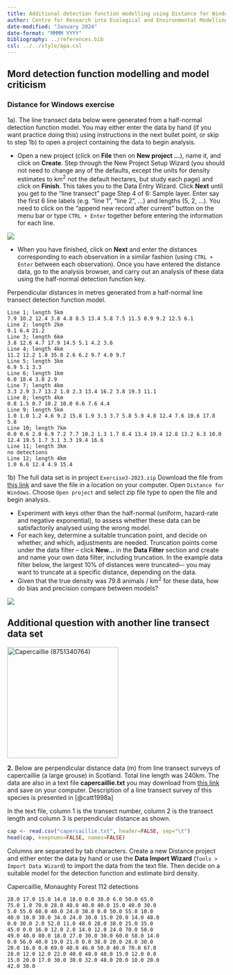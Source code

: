```yaml
---
title: Additional detection function modelling using Distance for Windows software
author: Centre for Research into Ecological and Environmental Modelling <br> **University of St Andrews**
date-modified: "January 2024"
date-format: "MMMM YYYY"
bibliography: ../references.bib
csl: ../../style/apa.csl
---
```


:::{.callout-warning collapse=false appearance='default' icon=true}
# Mord detection function modelling and model criticism
### Distance for Windows exercise
:::

1a). The line transect data below were generated from a half-normal detection function model. You may either enter the data by hand (if you want practice doing this) using instructions in the next bullet point, or skip to step 1b) to open a project containing the data to begin analysis.

- Open a new project (click on **File** then on **New project ...**), name it, and click on **Create**. Step through the New Project Setup Wizard (you should not need to change any of the defaults, except the  units for density estimates to km<sup>2</sup> not the default  hectares, but study each page) and click on **Finish**. This takes you to the Data Entry Wizard. Click **Next** until you get to the “line transect” page Step 4 of 6: Sample layer. Enter say the first 6 line labels (e.g. “line 1”, “line 2”, …) and lengths (5, 2, …). You need to click on the “append new record after current” button on the menu bar or type `CTRL + Enter` together before entering the information for each line.

![](./media/image1.png)

- When you have finished, click on **Next** and enter the distances corresponding to each observation in a similar fashion (using `CTRL + Enter` between each observation). Once you have entered the distance  data, go to the analysis browser, and carry out an analysis of these  data using the half-normal detection function key.

Perpendicular distances in metres generated from a half-normal line transect detection function model.

```
Line 1; length 5km
7.9 10.2 12.4 3.8 4.8 8.5 13.4 5.8 7.5 11.5 0.9 9.2 12.5 6.1
Line 2; length 2km
9.1 6.4 21.2
Line 3; length 6km
3.8 12.6 4.7 17.9 14.5 5.1 4.2 3.6
Line 4; length 4km
11.2 12.2 1.8 35.8 2.6 6.2 9.7 4.0 9.7
Line 5; length 3km
6.9 5.1 3.3
Line 6; length 1km
6.0 18.4 3.8 2.9
Line 7; length 4km
3.3 2.9 3.7 13.2 1.0 2.3 13.4 16.2 3.8 19.3 11.1
Line 8; length 4km
0.8 1.5 0.7 10.2 10.0 0.6 7.6 4.4
Line 9; length 5km
1.0 1.0 1.2 4.6 9.2 15.8 1.9 3.3 3.7 5.8 5.9 4.8 12.4 7.6 10.6 17.8 5.8
Line 10; length 7km
0.0 0.6 2.0 6.9 7.2 7.7 10.2 1.3 1.7 8.4 13.4 19.4 12.8 13.2 6.3 10.0 12.4 19.5 1.7 3.1 3.3 19.4 16.6
Line 11; length 3km
no detections
Line 12; length 4km
1.0 6.6 12.4 4.9 15.4
```

1b) The full data set is in project `Exercise3-2023.zip` Download the file from [this link](Exercise3-2023.zip) and save the file in a location on your computer. Open `Distance for Windows`. Choose `Open project` and select zip file type to open the file and begin analysis.

- Experiment with keys other than the half-normal (uniform, hazard-rate and negative exponential), to assess whether these data can be  satisfactorily analysed using the wrong model.
- For each key, determine a suitable truncation point, and decide on  whether, and which, adjustments are needed. Truncation points come  under the data filter – click **New…** in the **Data Filter** section  and create and name your own data filter, including truncation. In the  example data filter below, the largest 10% of distances were truncated–- you may want to truncate at a specific distance, depending on the  data.
- Given that the true density was 79.8 animals / km<sup>2</sup> for  these data, how do bias and precision compare between models?

![](media/image2.png)

## Additional question with another line transect data set

<a title="sighmanb, CC BY 2.0 &lt;https://creativecommons.org/licenses/by/2.0&gt;, via Wikimedia Commons" href="https://commons.wikimedia.org/wiki/File:Capercaillie_(8751340764).jpg"><img width="256" alt="Capercaillie (8751340764)" src="https://upload.wikimedia.org/wikipedia/commons/thumb/a/a3/Capercaillie_%288751340764%29.jpg/256px-Capercaillie_%288751340764%29.jpg"></a>

**2.** Below are perpendicular distance data (m) from line transect surveys of capercaillie (a large grouse) in Scotland. Total line length was 240km. The data are also in a text file **capercaillie.txt** you may download from [this link](capercaillie.txt) and save on your computer. Description of a line transect survey of this species is presented in [@catt1998a]

In the text file, column 1 is the transect number, column 2 is the transect length and column 3 is perpendicular distance as shown.

```r
cap <- read.csv("capercaillie.txt", header=FALSE, sep="\t")
head(cap, keepnums=FALSE, names=FALSE)
```


Columns are separated by tab characters. Create a new Distance project and either enter the data by hand or use the **Data Import Wizard** (`Tools > Import Data Wizard`) to import the data from the text file. Then decide on a suitable model for the detection function and estimate bird density.

Capercaillie, Monaughty Forest 112 detections
```
28.0 17.0 15.0 14.0 18.0 0.0 38.0 6.0 50.0 65.0
75.0 1.0 70.0 28.0 40.0 40.0 40.0 15.0 40.0 30.0
5.0 55.0 60.0 40.0 24.0 30.0 0.0 50.0 55.0 10.0
40.0 10.0 30.0 34.0 24.0 30.0 15.0 20.0 14.0 48.0
0.0 30.0 2.0 52.0 11.0 48.0 28.0 38.0 25.0 35.0
45.0 0.0 16.0 12.0 2.0 14.0 12.0 24.0 70.0 50.0
49.0 40.0 80.0 18.0 27.0 30.0 30.0 60.0 58.0 14.0
0.0 56.0 40.0 19.0 21.0 0.0 38.0 20.0 28.0 30.0
20.0 16.0 0.0 69.0 40.0 46.0 50.0 40.0 70.0 67.0
28.0 12.0 12.0 22.0 40.0 48.0 48.0 15.0 12.0 0.0
15.0 20.0 17.0 30.0 30.0 32.0 48.0 20.0 10.0 20.0
42.0 30.0
```